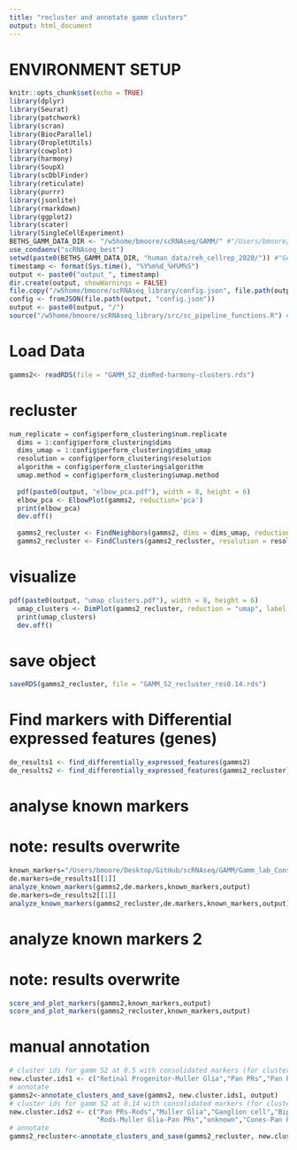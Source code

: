 ```yaml
---
title: "recluster and annotate gamm clusters"
output: html_document
---
```


# ENVIRONMENT SETUP

```r
knitr::opts_chunk$set(echo = TRUE)
library(dplyr)
library(Seurat)
library(patchwork)
library(scran)
library(BiocParallel)
library(DropletUtils)
library(cowplot)
library(harmony)
library(SoupX)
library(scDblFinder)
library(reticulate)
library(purrr)
library(jsonlite)
library(rmarkdown)
library(ggplot2)
library(scater)
library(SingleCellExperiment)
BETHS_GAMM_DATA_DIR <- "/w5home/bmoore/scRNAseq/GAMM/" #"/Users/bmoore/Desktop/GitHub/scRNAseq/GAMM/"
use_condaenv("scRNAseq_best")
setwd(paste0(BETHS_GAMM_DATA_DIR, "human_data/reh_cellrep_2020/")) #"GAMM_S2/"
timestamp <- format(Sys.time(), "%Y%m%d_%H%M%S")
output <- paste0("output_", timestamp)
dir.create(output, showWarnings = FALSE)
file.copy("/w5home/bmoore/scRNAseq_library/config.json", file.path(output, "config.json")) # "/Users/bmoore/Desktop/GitHub/scRNAseq_library/config.json"
config <- fromJSON(file.path(output, "config.json"))
output <- paste0(output, "/")
source("/w5home/bmoore/scRNAseq_library/src/sc_pipeline_functions.R") # "/Users/bmoore/Desktop/GitHub/scRNAseq_library/src/sc_pipeline_functions.R"
```
# Load Data
```r
gamms2<- readRDS(file = "GAMM_S2_dimRed-harmony-clusters.rds")
```
# recluster
```r

num_replicate = config$perform_clustering$num.replicate
  dims = 1:config$perform_clustering$dims
  dims_umap = 1:config$perform_clustering$dims_umap
  resolution = config$perform_clustering$resolution
  algorithm = config$perform_clustering$algorithm
  umap.method = config$perform_clustering$umap.method
  
  pdf(paste0(output, "elbow_pca.pdf"), width = 8, height = 6)
  elbow_pca <- ElbowPlot(gamms2, reduction='pca')
  print(elbow_pca)
  dev.off()
  
  gamms2_recluster <- FindNeighbors(gamms2, dims = dims_umap, reduction='harmony')
  gamms2_recluster <- FindClusters(gamms2_recluster, resolution = resolution, algorithm = algorithm)
```
# visualize
```r
pdf(paste0(output, "umap_clusters.pdf"), width = 8, height = 6)
  umap_clusters <- DimPlot(gamms2_recluster, reduction = "umap", label = TRUE, pt.size = .1)
  print(umap_clusters)
  dev.off()
```
# save object
```r
saveRDS(gamms2_recluster, file = "GAMM_S2_recluster_res0.14.rds")
```
# Find markers with Differential expressed features (genes)
```r
de_results1 <- find_differentially_expressed_features(gamms2)
de_results2 <- find_differentially_expressed_features(gamms2_recluster)
```
# analyse known markers
# note: results overwrite
```r
known_markers="/Users/bmoore/Desktop/GitHub/scRNAseq/GAMM/Gamm_lab_Consolidated_markerList.txt"
de.markers=de_results1[[1]]
analyze_known_markers(gamms2,de.markers,known_markers,output)
de.markers=de_results2[[1]]
analyze_known_markers(gamms2_recluster,de.markers,known_markers,output)
```
# analyze known markers 2
# note: results overwrite
```r
score_and_plot_markers(gamms2,known_markers,output)
score_and_plot_markers(gamms2_recluster,known_markers,output)
```
# manual annotation
```r
# cluster ids for gamm S2 at 0.5 with consolidated markers (for clusters 1-18)
new.cluster.ids1 <- c("Retinal Progenitor-Muller Glia","Pan PRs","Pan PRs-Rods","Pan PRs-Rods","Pan PRs-Rods","Pan PRs-Rods","Ganglion cell","Bipolar Cells-Ganglion cell","Pan PRs-Rods","unknown","Pan PRs","Cones-Pan PRs","unknown","unknown","Muller Glia-PanPRs-Rods","unknown","Muller Glia","Bipolar Cells")
# annotate
gamms2<-annotate_clusters_and_save(gamms2, new.cluster.ids1, output)
# cluster ids for gamm S2 at 0.14 with consolidated markers (for clusters 1-8)
new.cluster.ids2 <- c("Pan PRs-Rods","Muller Glia","Ganglion cell","Bipolar Cells","Pan PRs-Rods",
                      "Rods-Muller Glia-Pan PRs","unknown","Cones-Pan PRs")
# annotate
gamms2_recluster<-annotate_clusters_and_save(gamms2_recluster, new.cluster.ids2, output)
```
